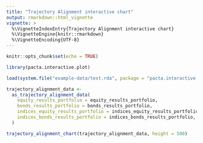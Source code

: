```yaml
---
title: "Trajectory Alignment interactive chart"
output: rmarkdown::html_vignette
vignette: >
  %\VignetteIndexEntry{Trajectory Alignment interactive chart}
  %\VignetteEngine{knitr::rmarkdown}
  %\VignetteEncoding{UTF-8}
---
```


```r
knitr::opts_chunk$set(echo = TRUE)
```

```r
library(pacta.interactive.plot)

load(system.file("example-data/test.rda", package = "pacta.interactive.plot"))

trajectory_alignment_data <-
  as_trajectory_alignment_data(
    equity_results_portfolio = equity_results_portfolio,
    bonds_results_portfolio = bonds_results_portfolio,
    indices_equity_results_portfolio = indices_equity_results_portfolio,
    indices_bonds_results_portfolio = indices_bonds_results_portfolio,
  )

trajectory_alignment_chart(trajectory_alignment_data, height = 500)
```
